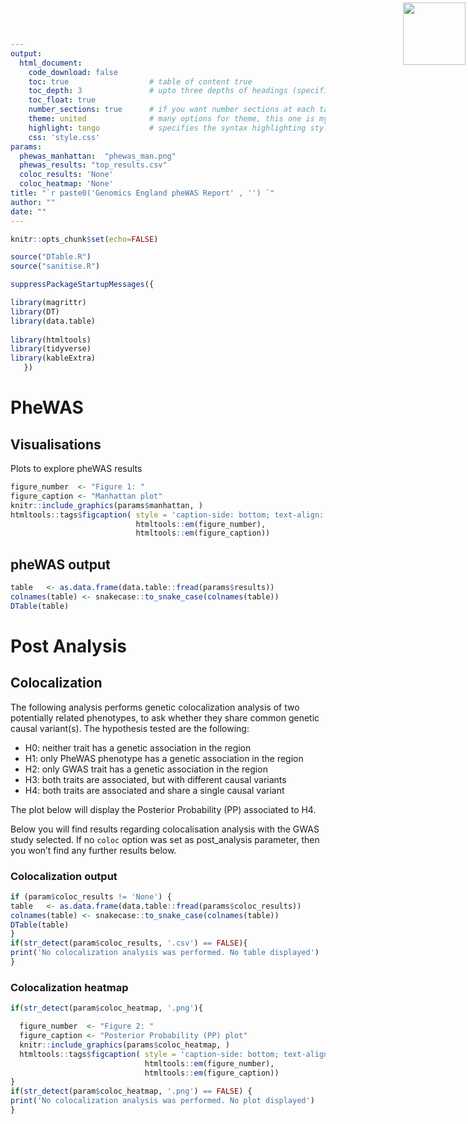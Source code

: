 ```yaml
---
output: 
  html_document:
    code_download: false
    toc: true                  # table of content true
    toc_depth: 3               # upto three depths of headings (specified by #, ## and ###)
    toc_float: true
    number_sections: true      # if you want number sections at each table header
    theme: united              # many options for theme, this one is my favorite.
    highlight: tango           # specifies the syntax highlighting style
    css: 'style.css'
params:
  phewas_manhattan:  "phewas_man.png"
  phewas_results: "top_results.csv"
  coloc_results: 'None'
  coloc_heatmap: 'None'
title: "`r paste0('Genomics England pheWAS Report' , '') `"
author: ""
date: ""
---
```



<img src="logo.png" width=100 style="position:absolute;top:4px;bottom:4px;right:4px;" />


```r
knitr::opts_chunk$set(echo=FALSE)
```

```r
source("DTable.R")
source("sanitise.R")

suppressPackageStartupMessages({

library(magrittr)
library(DT)
library(data.table)
  
library(htmltools)
library(tidyverse)
library(kableExtra)
   })
```

# PheWAS

## Visualisations

Plots to explore pheWAS results

```r
figure_number  <- "Figure 1: "
figure_caption <- "Manhattan plot"
knitr::include_graphics(params$manhattan, )
htmltools::tags$figcaption( style = 'caption-side: bottom; text-align: center; font-size: 85%%; color: #71879d',
                            htmltools::em(figure_number),
                            htmltools::em(figure_caption))
```


## pheWAS output

```r
table   <- as.data.frame(data.table::fread(params$results))
colnames(table) <- snakecase::to_snake_case(colnames(table))
DTable(table)
```

# Post Analysis

## Colocalization

The following analysis performs genetic colocalization analysis of two potentially related phenotypes, to ask whether they share common genetic causal variant(s). The hypothesis tested are the following:

- H0: neither trait has a genetic association in the region
- H1: only PheWAS phenotype has a genetic association in the region
- H2: only GWAS trait has a genetic association in the region
- H3: both traits are associated, but with different causal variants
- H4: both traits are associated and share a single causal variant

The plot below will display the Posterior Probability (PP) associated to H4.

Below you will find results regarding colocalisation analysis with the GWAS study selected. If no `coloc` option was set as post_analysis parameter, then you won't find any further results below.

### Colocalization output

```r
if (param$coloc_results != 'None') {
table   <- as.data.frame(data.table::fread(params$coloc_results))
colnames(table) <- snakecase::to_snake_case(colnames(table))
DTable(table)
}
if(str_detect(param$coloc_results, '.csv') == FALSE){
print('No colocalization analysis was performed. No table displayed')
}
```

### Colocalization heatmap

```r
if(str_detect(param$coloc_heatmap, '.png'){

  figure_number  <- "Figure 2: "
  figure_caption <- "Posterior Probability (PP) plot"
  knitr::include_graphics(params$coloc_heatmap, )
  htmltools::tags$figcaption( style = 'caption-side: bottom; text-align: center; font-size: 85%%; color: #71879d',
                              htmltools::em(figure_number),
                              htmltools::em(figure_caption))
}
if(str_detect(param$coloc_heatmap, '.png') == FALSE) {
print('No colocalization analysis was performed. No plot displayed')
}
```